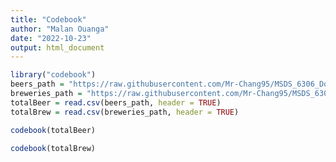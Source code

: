 ```yaml
---
title: "Codebook"
author: "Malan Ouanga"
date: "2022-10-23"
output: html_document
---
```


```r
library("codebook")
beers_path = "https://raw.githubusercontent.com/Mr-Chang95/MSDS_6306_Doing-Data-Science/Master/Unit%208%20and%209%20Case%20Study%201/Beers.csv"
breweries_path = "https://raw.githubusercontent.com/Mr-Chang95/MSDS_6306_Doing-Data-Science/Master/Unit%208%20and%209%20Case%20Study%201/Breweries.csv"
totalBeer = read.csv(beers_path, header = TRUE)
totalBrew = read.csv(breweries_path, header = TRUE)
```

```r
codebook(totalBeer)
```

```r
codebook(totalBrew)
```
